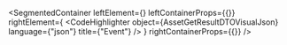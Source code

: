 
<SegmentedContainer
  leftElement={<AssetGetResultDTODesc />}
  leftContainerProps={{}}
  rightElement={
    <CodeHighlighter
      object={AssetGetResultDTOVisualJson}
      language={"json"}
      title={"Event"}
    />
  }
  rightContainerProps={{}}
/>
